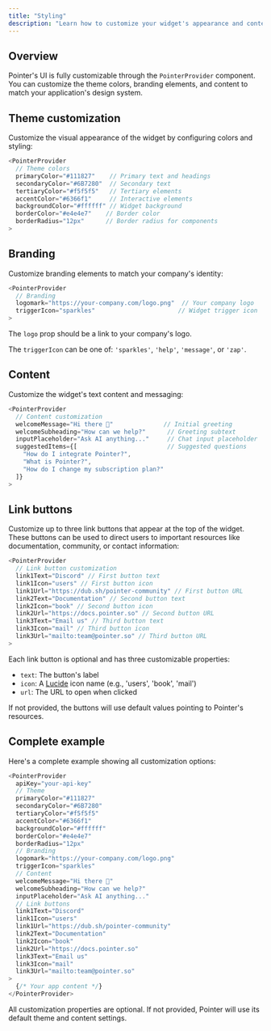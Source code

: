 ```yaml
---
title: "Styling"
description: "Learn how to customize your widget's appearance and content."
---
```


## Overview

Pointer's UI is fully customizable through the `PointerProvider` component. You can customize the theme colors, branding elements, and content to match your application's design system.

## Theme customization

Customize the visual appearance of the widget by configuring colors and styling:

```typescript
<PointerProvider
  // Theme colors
  primaryColor="#111827"    // Primary text and headings
  secondaryColor="#6B7280"  // Secondary text
  tertiaryColor="#f5f5f5"   // Tertiary elements
  accentColor="#6366f1"     // Interactive elements
  backgroundColor="#ffffff" // Widget background
  borderColor="#e4e4e7"    // Border color
  borderRadius="12px"      // Border radius for components
>
```

## Branding

Customize branding elements to match your company's identity:

```typescript
<PointerProvider
  // Branding
  logomark="https://your-company.com/logo.png"  // Your company logo
  triggerIcon="sparkles"                       // Widget trigger icon
>
```

The `logo` prop should be a link to your company's logo.

The `triggerIcon` can be one of: `'sparkles'`, `'help'`, `'message'`, or `'zap'`.

## Content

Customize the widget's text content and messaging:

```typescript
<PointerProvider
  // Content customization
  welcomeMessage="Hi there 👋"              // Initial greeting
  welcomeSubheading="How can we help?"      // Greeting subtext
  inputPlaceholder="Ask AI anything..."     // Chat input placeholder
  suggestedItems={[                         // Suggested questions
    "How do I integrate Pointer?",
    "What is Pointer?",
    "How do I change my subscription plan?"
  ]}
>
```

## Link buttons

Customize up to three link buttons that appear at the top of the widget. These buttons can be used to direct users to important resources like documentation, community, or contact information:

```typescript
<PointerProvider
  // Link button customization
  link1Text="Discord" // First button text
  link1Icon="users" // First button icon
  link1Url="https://dub.sh/pointer-community" // First button URL
  link2Text="Documentation" // Second button text
  link2Icon="book" // Second button icon
  link2Url="https://docs.pointer.so" // Second button URL
  link3Text="Email us" // Third button text
  link3Icon="mail" // Third button icon
  link3Url="mailto:team@pointer.so" // Third button URL
>
```


Each link button is optional and has three customizable properties:
- `text`: The button's label
- `icon`: A [Lucide](https://lucide.dev) icon name (e.g., 'users', 'book', 'mail')
- `url`: The URL to open when clicked

If not provided, the buttons will use default values pointing to Pointer's resources.

## Complete example

Here's a complete example showing all customization options:

```typescript
<PointerProvider
  apiKey="your-api-key"
  // Theme
  primaryColor="#111827"
  secondaryColor="#6B7280"
  tertiaryColor="#f5f5f5"
  accentColor="#6366f1"
  backgroundColor="#ffffff"
  borderColor="#e4e4e7"
  borderRadius="12px"
  // Branding
  logomark="https://your-company.com/logo.png"
  triggerIcon="sparkles"
  // Content
  welcomeMessage="Hi there 👋"
  welcomeSubheading="How can we help?"
  inputPlaceholder="Ask AI anything..."
  // Link buttons
  link1Text="Discord"
  link1Icon="users"
  link1Url="https://dub.sh/pointer-community"
  link2Text="Documentation"
  link2Icon="book"
  link2Url="https://docs.pointer.so"
  link3Text="Email us"
  link3Icon="mail"
  link3Url="mailto:team@pointer.so"
>
  {/* Your app content */}
</PointerProvider>
```

All customization properties are optional. If not provided, Pointer will use its default theme and content settings.